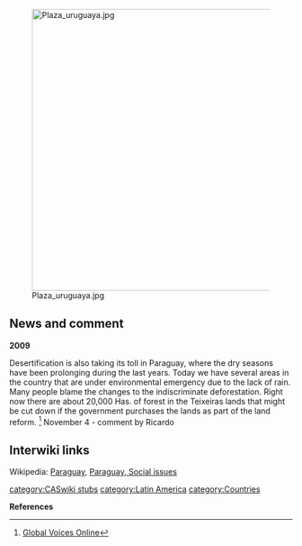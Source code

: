 [[File:Plaza uruguaya.jpg|right|500px]]
== News and comment ==

'''2009'''

Desertification is also taking its toll in Paraguay, where the dry seasons have been prolonging during the last years. Today we have several areas in the country that are under environmental emergency due to the lack of rain. Many people blame the changes to the indiscriminate deforestation. Right now there are about 20,000 Has. of forest in the Teixeiras lands that might be cut down if the government purchases the lands as part of the land reform. <ref>[http://globalvoicesonline.org/2009/11/04/latin-america-the-rapid-spread-of-desertification/ Global Voices Online]</ref> November 4 - comment by Ricardo 

== Interwiki links ==
Wikipedia: [[wikipedia:Paraguay|Paraguay]], [[wikipedia:Paraguay#Social_issues|Paraguay, Social issues]]


{{scaendmenu}}{{stub}}
[[category:CASwiki stubs]]
[[category:Latin America]]
[[category:Countries]]

'''References'''
{{Attrib sca ref|Paraguay}}
<references/>